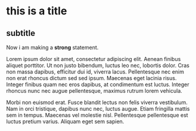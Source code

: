 # this is a title

## subtitle

Now i am making a **strong** statement.

Lorem ipsum dolor sit amet, consectetur adipiscing elit. Aenean finibus aliquet porttitor. Ut non justo bibendum, luctus leo nec, lobortis dolor. Cras non massa dapibus, efficitur dui id, viverra lacus. Pellentesque nec enim non erat rhoncus dictum sed sed ipsum. Maecenas eget lacinia risus. Integer finibus quam nec eros dapibus, at condimentum est luctus. Integer rhoncus nunc nec augue pellentesque, maximus rutrum lorem vehicula.

Morbi non euismod erat. Fusce blandit lectus non felis viverra vestibulum. Nam in orci tristique, dapibus nunc nec, luctus augue. Etiam fringilla mattis sem in tempus. Maecenas vel molestie nisl. Pellentesque pellentesque est luctus pretium varius. Aliquam eget sem sapien.